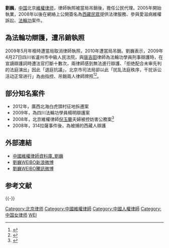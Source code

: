 {{Infobox_Person
| name           = 劉巍
|image= 
|box_width= 
| caption        = 
|occupation= 律師
| job2           = 
| period         = 
|birth_name= 
| other_names    = 
| foreign_names  = 
| english_names  = 
| Sex            = 女
|birth_date=
|birth_place= {{CHN}}
|death_date= 
|death_place= 
| nationality    = {{PRC}}
| residence      = {{CHN}}[[北京市|北京市]]
|language= 中文
| height         = 
| weight         = 
| party          = 
| religion       = 
| spouse         = 
| parents        = 
| relatives      = 
|education= 
| past           = 
| work           = 
|awards= 
}}

'''劉巍'''，[[中华人民共和国|中国]]北京[[維權律师|維權律师]]，律師執照被當局吊銷後，擔任公民代理。2005年開始執業，2008年以後在網絡上公開簽名為[[藏人|西藏民眾]]提供法律服務、參與愛滋病維權訴訟、[[法輪功|法輪功]]案件。

==為法輪功辯護，遭吊銷執照==
2009年5月年檢時遭當局取消律師執照，2010年遭當局吊銷。劉巍表示，2009年4月27日四川省瀘州市中級人民法院，與[[唐吉田|唐吉田]]律師為法輪功學員刑事辯護時，在宣讀辯護詞時遭法官打斷十數次，兩律師感到無法進行辯護、「拒绝配合未审先判的法庭演出」因此「退庭抗議」，北京市司法局卻以此「扰乱法庭秩序，干扰诉讼活动正常进行」為由指控、吊銷兩人律師牌照<ref>{{cite news|title=維權律師資料庫_劉巍|url=http://www.chrlawyers.hk/zh-hant/content/劉巍|publisher=香港[[中國維權律師組|中國維權律師組]]|date=2011-08-24|accessdate=2020-12-22|archive-date=2020-08-15|archive-url=https://web.archive.org/web/20200815162033/https://www.chrlawyers.hk/zh-hant/content/%E5%8A%89%E5%B7%8D|dead-url=no}}</ref><ref>{{cite news|title=维权律师唐吉田刘巍面临吊销执照处罚|url=http://www.voachinese.com/content/article-20100414-rights-advocate-lawyers-beijing-90835114/466019.html|agency=[[美國之音|美國之音]]|date=2014-04-14|accessdate=2015-07-25|archive-date=2016-03-05|archive-url=https://web.archive.org/web/20160305025932/http://www.voachinese.com/content/article-20100414-rights-advocate-lawyers-beijing-90835114/466019.html|dead-url=no}}</ref>。

==部分知名案件==
*2012年，廣西北海白虎頭村征地拆遷案
*2009年，為四川法輪功學員楊明辯護案
*2008年，北京維權律師[[倪玉蘭|倪玉蘭]]夫婦被控妨害公務案<ref>{{cite news|title=北京維權律師倪玉蘭受審|url=http://www.bbc.com/zhongwen/trad/mobile/chinese_news/2011/12/111229_china_niyulan.shtml|agency=BBC英國廣播公司|date=2011-12-29|accessdate=2015-07-25|archive-date=2019-10-15|archive-url=https://web.archive.org/web/20191015065809/https://www.bbc.com/zhongwen/trad/mobile/chinese_news/2011/12/111229_china_niyulan.shtml|dead-url=no}}</ref>
*2008年，314拉薩事件後，為被捕的西藏人辯護

==外部連結==
*[http://www.chrlawyers.hk/zh-hant/content/劉巍 中國維權律師資料庫_劉巍] {{Wayback|url=http://www.chrlawyers.hk/zh-hant/content/%E5%8A%89%E5%B7%8D |date=20200815162033 }}
*[http://www.weibo.com/u/2074263521 劉巍WEIBO新浪微博]
*[http://t.qq.com/lwcare 劉巍WEIBO騰訊微博] {{Wayback|url=http://t.qq.com/lwcare |date=20170709191103 }}
==参考文献==
{{reflist}}

{{-}}
{{中國維權律師}}

[[Category:北京律师|Category:北京律师]]
[[Category:中國維權律師|Category:中國維權律師]]
[[Category:中國人權律師|Category:中國人權律師]]
[[Category:中国女律师|Category:中国女律师]]
[[Category:刘姓|WEI]]